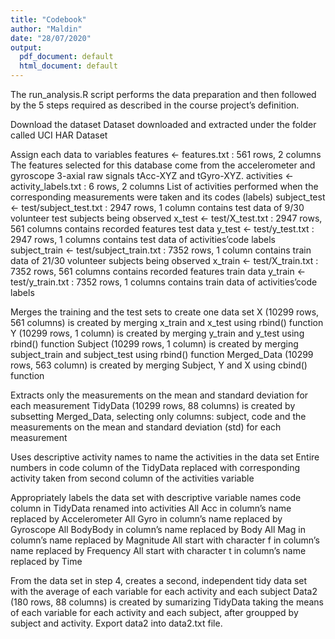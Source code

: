 ```yaml
---
title: "Codebook"
author: "Maldin"
date: "28/07/2020"
output:
  pdf_document: default
  html_document: default
---
```


The run_analysis.R script performs the data preparation and then followed by the 5 steps required as described in the course project’s definition.

Download the dataset
Dataset downloaded and extracted under the folder called UCI HAR Dataset

Assign each data to variables
features <- features.txt : 561 rows, 2 columns
The features selected for this database come from the accelerometer and gyroscope 3-axial raw signals tAcc-XYZ and tGyro-XYZ.
activities <- activity_labels.txt : 6 rows, 2 columns
List of activities performed when the corresponding measurements were taken and its codes (labels)
subject_test <- test/subject_test.txt : 2947 rows, 1 column
contains test data of 9/30 volunteer test subjects being observed
x_test <- test/X_test.txt : 2947 rows, 561 columns
contains recorded features test data
y_test <- test/y_test.txt : 2947 rows, 1 columns
contains test data of activities’code labels
subject_train <- test/subject_train.txt : 7352 rows, 1 column
contains train data of 21/30 volunteer subjects being observed
x_train <- test/X_train.txt : 7352 rows, 561 columns
contains recorded features train data
y_train <- test/y_train.txt : 7352 rows, 1 columns
contains train data of activities’code labels

Merges the training and the test sets to create one data set
X (10299 rows, 561 columns) is created by merging x_train and x_test using rbind() function
Y (10299 rows, 1 column) is created by merging y_train and y_test using rbind() function
Subject (10299 rows, 1 column) is created by merging subject_train and subject_test using rbind() function
Merged_Data (10299 rows, 563 column) is created by merging Subject, Y and X using cbind() function

Extracts only the measurements on the mean and standard deviation for each measurement
TidyData (10299 rows, 88 columns) is created by subsetting Merged_Data, selecting only columns: subject, code and the measurements on the mean and standard deviation (std) for each measurement

Uses descriptive activity names to name the activities in the data set
Entire numbers in code column of the TidyData replaced with corresponding activity taken from second column of the activities variable

Appropriately labels the data set with descriptive variable names
code column in TidyData renamed into activities
All Acc in column’s name replaced by Accelerometer
All Gyro in column’s name replaced by Gyroscope
All BodyBody in column’s name replaced by Body
All Mag in column’s name replaced by Magnitude
All start with character f in column’s name replaced by Frequency
All start with character t in column’s name replaced by Time

From the data set in step 4, creates a second, independent tidy data set with the average of each variable for each activity and each subject
Data2 (180 rows, 88 columns) is created by sumarizing TidyData taking the means of each variable for each activity and each subject, after groupped by subject and activity.
Export data2 into data2.txt file.


